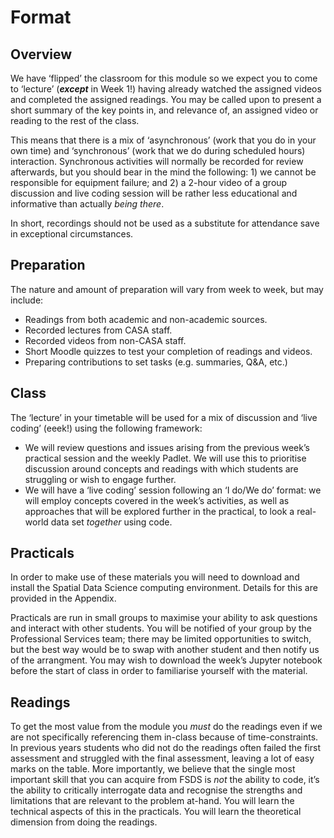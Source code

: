 # Format {.unnumbered}

## Overview {.unnumbered}

We have 'flipped' the classroom for this module so we expect you to come to 'lecture' (***except*** in Week 1!) having already watched the assigned videos and completed the assigned readings. You may be called upon to present a short summary of the key points in, and relevance of, an assigned video or reading to the rest of the class.

This means that there is a mix of 'asynchronous' (work that you do in your own time) and 'synchronous' (work that we do during scheduled hours) interaction. Synchronous activities will normally be recorded for review afterwards, but you should bear in the mind the following: 1) we cannot be responsible for equipment failure; and 2) a 2-hour video of a group discussion and live coding session will be rather less educational and informative than actually *being there*.

In short, recordings should not be used as a substitute for attendance save in exceptional circumstances.

## Preparation {.unnumbered}

The nature and amount of preparation will vary from week to week, but may include:

- Readings from both academic and non-academic sources.
- Recorded lectures from CASA staff.
- Recorded videos from non-CASA staff.
- Short Moodle quizzes to test your completion of readings and videos.
- Preparing contributions to set tasks (e.g. summaries, Q&A, etc.)

## Class {.unnumbered}

The 'lecture' in your timetable will be used for a mix of discussion and 'live coding' (eeek!) using the following framework:

- We will review questions and issues arising from the previous week's practical session and the weekly Padlet. We will use this to prioritise discussion around concepts and readings with which students are struggling or wish to engage further.
- We will have a 'live coding' session following an 'I do/We do' format: we will employ concepts covered in the week's  activities, as well as approaches that will be explored further in the practical, to look a real-world data set *together* using code.

## Practicals {.unnumbered}

In order to make use of these materials you will need to download and install the Spatial Data Science computing environment. Details for this are provided in the Appendix.

Practicals are run in small groups to maximise your ability to ask questions and interact with other students. You will be notified of your group by the Professional Services team; there may be limited opportunities to switch, but the best way would be to swap with another student and then notify us of the arrangment. You may wish to download the week's Jupyter notebook before the start of class in order to familiarise yourself with the material.

## Readings {.unnumbered}

To get the most value from the module you *must* do the readings even if we are not specifically referencing them in-class because of time-constraints. In previous years students who did not do the readings often failed the first assessment and struggled with the final assessment, leaving a lot of easy marks on the table. More importantly, we believe that the single most important skill that you can acquire from FSDS is *not* the ability to code, it's the ability to critically interrogate data and recognise the strengths and limitations that are relevant to the problem at-hand. You will learn the technical aspects of this in the practicals. You will learn the theoretical dimension from doing the readings.